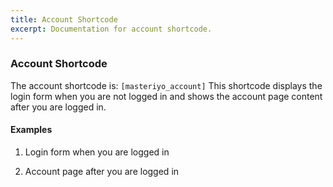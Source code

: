 ---
title: Account Shortcode
excerpt: Documentation for account shortcode.
---

### Account Shortcode
The account shortcode is:  `[masteriyo_account]`
This shortcode displays the login form when you are not logged in and shows the account page content after you are logged in.
#### Examples
1. Login form when you are logged in

2. Account page after you are logged in